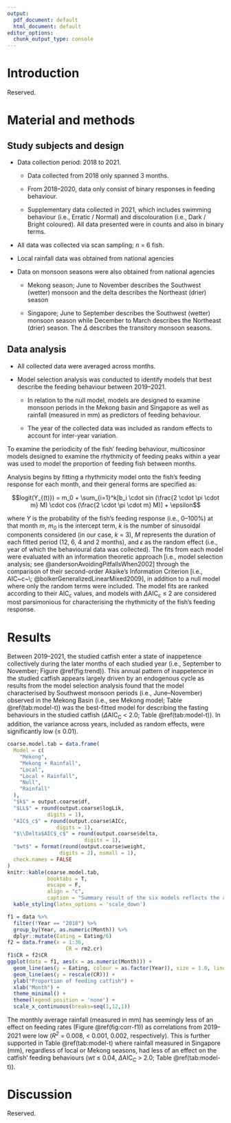 ```yaml
---
output:
  pdf_document: default
  html_document: default
editor_options: 
  chunk_output_type: console
---
```


# Introduction {#intro}

Reserved.

# Material and methods

## Study subjects and design

-   Data collection period: 2018 to 2021.

    -   Data collected from 2018 only spanned 3 months.

    -   From 2018--2020, data only consist of binary responses in feeding behaviour.

    -   Supplementary data collected in 2021, which includes swimming behaviour (i.e., Erratic / Normal) and discolouration (i.e., Dark / Bright coloured). All data presented were in counts and also in binary terms.

-   All data was collected via scan sampling; *n* = 6 fish.

-   Local rainfall data was obtained from national agencies

-   Data on monsoon seasons were also obtained from national agencies

    -   Mekong season; June to November describes the Southwest (wetter) monsoon and the delta describes the Northeast (drier) season

    -   Singapore; June to September describes the Southwest (wetter) monsoon season while December to March describes the Northeast (drier) season. The $\Delta$ describes the transitory monsoon seasons.

## Data analysis

-   All collected data were averaged across months.

-   Model selection analysis was conducted to identify models that best describe the feeding behaviour between 2019--2021.

    -   In relation to the null model, models are designed to examine monsoon periods in the Mekong basin and Singapore as well as rainfall (measured in mm) as predictors of feeding behaviour.

    -   The year of the collected data was included as random effects to account for inter-year variation.

To examine the periodicity of the fish' feeding behaviour, multicosinor models designed to examine the rhythmicity of feeding peaks within a year was used to model the proportion of feeding fish between months.

Analysis begins by fitting a rhythmicity model onto the fish's feeding response for each month, and their general forms are specified as:

$$logit(Y_{(t)}) = m_0 + \sum_{i=1}^k[b_i \cdot sin (\frac{2 \cdot \pi \cdot m} M) \cdot cos (\frac{2 \cdot \pi \cdot m} M)] + \epsilon$$

where *Y* is the probability of the fish's feeding response (i.e., 0--100%) at that month *m*, *m~0~* is the intercept term, *k* is the number of sinusoidal components considered (in our case, *k* = 3), *M* represents the duration of each fitted period (12, 6, 4 and 2 months), and $\epsilon$ as the random effect (i.e., year of which the behavioural data was collected). The fits from each model were evaluated with an information theoretic approach [i.e., model selection analysis; see @andersonAvoidingPitfallsWhen2002] through the comparison of their second-order Akaike's Information Criterion [i.e., AIC~c~\; @bolkerGeneralizedLinearMixed2009], in addition to a null model where only the random terms were included. The model fits are ranked according to their AIC~c~ values, and models with $\Delta$AIC~c~ $\le$ 2 are considered most parsimonious for characterising the rhythmicity of the fish's feeding response.

# Results
Between 2019--2021, the studied catfish enter a state of inappetence collectively during the later months of each studied year (i.e., September to November; Figure \@ref(fig:trend)). This annual pattern of inappetence in the studied catfish appears largely driven by an endogenous cycle as results from the model selection analysis found that the model characterised by Southwest monsoon periods (i.e., June--November) observed in the Mekong Basin (i.e., see Mekong model; Table \@ref(tab:model-t)) was the best-fitted model for describing the fasting behaviours in the studied catfish ($\Delta$AIC~C~ \< 2.0; Table \@ref(tab:model-t)). In addition, the variance across years, included as random effects, were significantly low ($\le$ 0.01). 

```r
coarse.model.tab = data.frame(
  Model = c(
    "Mekong",
    "Mekong + Rainfall",
    "Local",
    "Local + Rainfall",
    "Null",
    "Rainfall"
  ),
  "$k$" = output.coarse$df,
  "$LL$" = round(output.coarse$logLik,
             digits = 1),
  "AIC$_c$" = round(output.coarse$AICc,
                digits = 1),
  "$\\Delta$AIC$_c$" = round(output.coarse$delta,
                         digits = 1),
  "$wt$" = format(round(output.coarse$weight,
                 digits = 2), nsmall = 1),
  check.names = FALSE
)
knitr::kable(coarse.model.tab, 
             booktabs = T,
             escape = F,
             align = "c",
             caption = "Summary result of the six models reflects the average number of feeding Mekong giant catfish ($n$ = 6) explained by monsoon period (i.e., Mekong and Local) and rainfall at the Singapore Zoo between 2019--2021. The number of parameters ($k$), log-likelihood ($LL$), second-order Akaike Information Criterion (AIC$_c$), $\\Delta$AIC$_c$ and Akaike weights ($wt$) are presented.") %>% 
  kable_styling(latex_options = 'scale_down')
```


```r
f1 = data %>%
  filter(!Year == "2018") %>%
  group_by(Year, as.numeric(Month)) %>%
  dplyr::mutate(Eating = Eating/6)
f2 = data.frame(x = 1:36,
                   CR = rm2.cr)
f1$CR = f2$CR
ggplot(data = f1, aes(x = as.numeric(Month))) +
  geom_line(aes(y = Eating, colour = as.factor(Year)), size = 1.0, linetype='dashed') + 
  geom_line(aes(y = rescale(CR))) +
  ylab("Proportion of feeding catfish") +
  xlab("Month") + 
  theme_minimal() +
  theme(legend.position = 'none') +
  scale_x_continuous(breaks=seq(1,12,1))
```



The monthly average rainfall (measured in mm) has seemingly less of an effect on feeding rates (Figure \@ref(fig:corr-f1)) as correlations from 2019--2021 were low (*R^2^* = 0.008, \< 0.001, 0.002, respectively). This is further supported in Table \@ref(tab:model-t) where rainfall measured in Singapore (mm), regardless of local or Mekong seasons, had less of an effect on the catfish' feeding behaviours (*wt* $\le$ 0.04, $\Delta$AIC~C~ \> 2.0; Table \@ref(tab:model-t)).


# Discussion {#discussion}
Reserved.


